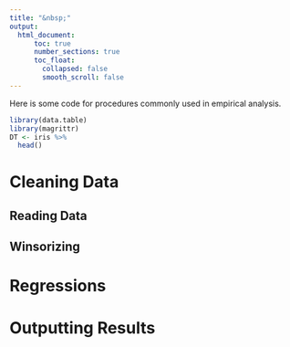 ```yaml
---
title: "&nbsp;"
output: 
  html_document:
      toc: true
      number_sections: true
      toc_float:
        collapsed: false
        smooth_scroll: false
---
```


<link rel="stylesheet" href="styles.css" type="text/css">

Here is some code for procedures commonly used in empirical analysis. 
```r
library(data.table)
library(magrittr)
DT <- iris %>%
  head()
```

# Cleaning Data 

## Reading Data


## Winsorizing


# Regressions

# Outputting Results 

